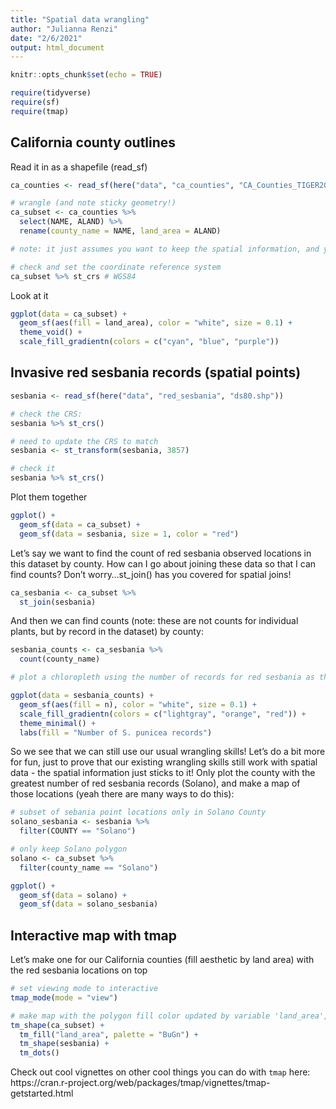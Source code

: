 ```yaml
---
title: "Spatial data wrangling"
author: "Julianna Renzi"
date: "2/6/2021"
output: html_document
---
```


```r
knitr::opts_chunk$set(echo = TRUE)

require(tidyverse)
require(sf)
require(tmap)
```

## California county outlines

Read it in as a shapefile (read_sf)

```r
ca_counties <- read_sf(here("data", "ca_counties", "CA_Counties_TIGER2016.shp"))

# wrangle (and note sticky geometry!)
ca_subset <- ca_counties %>% 
  select(NAME, ALAND) %>% 
  rename(county_name = NAME, land_area = ALAND)

# note: it just assumes you want to keep the spatial information, and you can work with the rest of the data as if it’s a non-spatial data frame (and the spatial information just “sticks” - hence the term “sticky geometry”). So even though we only called NAME and ALAND in the select() function, we see that the geometry column still exists!

# check and set the coordinate reference system
ca_subset %>% st_crs # WGS84

```
Look at it

```r
ggplot(data = ca_subset) +
  geom_sf(aes(fill = land_area), color = "white", size = 0.1) +
  theme_void() +
  scale_fill_gradientn(colors = c("cyan", "blue", "purple"))

```

## Invasive red sesbania records (spatial points)

```r
sesbania <- read_sf(here("data", "red_sesbania", "ds80.shp"))

# check the CRS:
sesbania %>% st_crs()
```

```r
# need to update the CRS to match
sesbania <- st_transform(sesbania, 3857)

# check it
sesbania %>% st_crs()
```

Plot them together

```r
ggplot() +
  geom_sf(data = ca_subset) +
  geom_sf(data = sesbania, size = 1, color = "red")
```

Let’s say we want to find the count of red sesbania observed locations in this dataset by county. How can I go about joining these data so that I can find counts? Don’t worry…st_join() has you covered for spatial joins!

```r
ca_sesbania <- ca_subset %>% 
  st_join(sesbania)
```

And then we can find counts (note: these are not counts for individual plants, but by record in the dataset) by county:

```r
sesbania_counts <- ca_sesbania %>% 
  count(county_name)

# plot a chloropleth using the number of records for red sesbania as the fill color (instead of what we used previously, land area)

ggplot(data = sesbania_counts) +
  geom_sf(aes(fill = n), color = "white", size = 0.1) + 
  scale_fill_gradientn(colors = c("lightgray", "orange", "red")) +
  theme_minimal() +
  labs(fill = "Number of S. punicea records")
```

So we see that we can still use our usual wrangling skills! Let’s do a bit more for fun, just to prove that our existing wrangling skills still work with spatial data - the spatial information just sticks to it! Only plot the county with the greatest number of red sesbania records (Solano), and make a map of those locations (yeah there are many ways to do this):

```r
# subset of sebania point locations only in Solano County
solano_sesbania <- sesbania %>% 
  filter(COUNTY == "Solano")

# only keep Solano polygon
solano <- ca_subset %>% 
  filter(county_name == "Solano")

ggplot() +
  geom_sf(data = solano) +
  geom_sf(data = solano_sesbania)
```
## Interactive map with tmap

Let’s make one for our California counties (fill aesthetic by land area) with the red sesbania locations on top

```r
# set viewing mode to interactive
tmap_mode(mode = "view")

# make map with the polygon fill color updated by variable 'land_area', updating the color palette to "BuGn"), then add another shape layer for the sesbania records (added as dots)
tm_shape(ca_subset) +
  tm_fill("land_area", palette = "BuGn") +
  tm_shape(sesbania) +
  tm_dots()


```
Check out cool vignettes on other cool things you can do with `tmap` here: https://cran.r-project.org/web/packages/tmap/vignettes/tmap-getstarted.html
